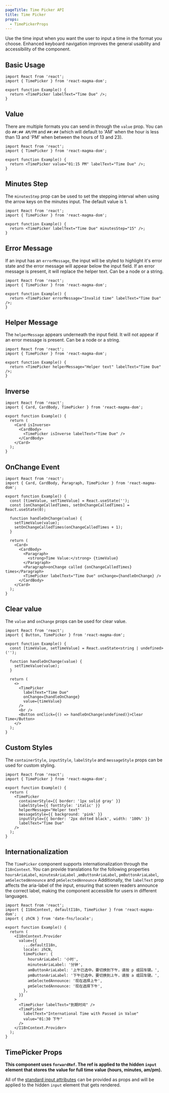 ```yaml
---
pageTitle: Time Picker API
title: Time Picker
props:
  - TimePickerProps
---
```



<PageContent componentName="time_picker" type="api">

<LeadParagraph>
  Use the time input when you want the user to input a time in the format you
  choose. Enhanced keyboard navigation improves the general usability and
  accessibility of the component.
</LeadParagraph>

## Basic Usage

```tsx
import React from 'react';
import { TimePicker } from 'react-magma-dom';

export function Example() {
  return <TimePicker labelText="Time Due" />;
}
```

## Value

There are multiple formats you can send in through the `value` prop. You can do `##:## AM/PM` and `##:##` (which will default to 'AM' when the hour is less than 13 and 'PM' when between the hours of 13 and 23).

```tsx
import React from 'react';
import { TimePicker } from 'react-magma-dom';

export function Example() {
  return <TimePicker value="01:15 PM" labelText="Time Due" />;
}
```

## Minutes Step

The `minutesStep` prop can be used to set the stepping interval when using the arrow keys on the minutes input. The default value is 1.

```tsx
import React from 'react';
import { TimePicker } from 'react-magma-dom';

export function Example() {
  return <TimePicker labelText="Time Due" minutesStep="15" />;
}
```

## Error Message

If an input has an `errorMessage`, the input will be styled to highlight it's error state and the error message will appear below the input field.
If an error message is present, it will replace the helper text. Can be a node or a string.

```tsx
import React from 'react';
import { TimePicker } from 'react-magma-dom';

export function Example() {
  return <TimePicker errorMessage="Invalid time" labelText="Time Due" />;
}
```

## Helper Message

The `helperMessage` appears underneath the input field. It will not appear if an error message is present. Can be a node or a string.

```tsx
import React from 'react';
import { TimePicker } from 'react-magma-dom';

export function Example() {
  return <TimePicker helperMessage="Helper text" labelText="Time Due" />;
}
```

## Inverse

```tsx
import React from 'react';
import { Card, CardBody, TimePicker } from 'react-magma-dom';

export function Example() {
  return (
    <Card isInverse>
      <CardBody>
        <TimePicker isInverse labelText="Time Due" />
      </CardBody>
    </Card>
  );
}
```

## OnChange Event

```tsx
import React from 'react';
import { Card, CardBody, Paragraph, TimePicker } from 'react-magma-dom';

export function Example() {
  const [timeValue, setTimeValue] = React.useState('');
  const [onChangeCalledTimes, setOnChangeCalledTimes] = React.useState(0);

  function handleOnChange(value) {
    setTimeValue(value);
    setOnChangeCalledTimes(onChangeCalledTimes + 1);
  }

  return (
    <Card>
      <CardBody>
        <Paragraph>
          <strong>Time Value:</strong> {timeValue}
        </Paragraph>
        <Paragraph>onChange called {onChangeCalledTimes} times</Paragraph>
        <TimePicker labelText="Time Due" onChange={handleOnChange} />
      </CardBody>
    </Card>
  );
}
```

## Clear value

The `value` and `onChange` props can be used for clear value.

```tsx
import React from 'react';
import { Button, TimePicker } from 'react-magma-dom';

export function Example() {
  const [timeValue, setTimeValue] = React.useState<string | undefined>('');

  function handleOnChange(value) {
    setTimeValue(value);
  }

  return (
    <>
      <TimePicker
        labelText="Time Due"
        onChange={handleOnChange}
        value={timeValue}
      />
      <br />
      <Button onClick={() => handleOnChange(undefined)}>Clear Time</Button>
    </>
  );
}
```

## Custom Styles

The `containerStyle`, `inputStyle`, `labelStyle` and `messageStyle` props can be used for custom styling.

```tsx
import React from 'react';
import { TimePicker } from 'react-magma-dom';

export function Example() {
  return (
    <TimePicker
      containerStyle={{ border: '1px solid gray' }}
      labelStyle={{ fontStyle: 'italic' }}
      helperMessage="Helper text"
      messageStyle={{ background: 'pink' }}
      inputStyle={{ border: '2px dotted black', width: '100%' }}
      labelText="Time Due"
    />
  );
}
```

## Internationalization

The `TimePicker` component supports internationalization through the `I18nContext`. You can provide translations for the following properties `hoursAriaLabel`, `minutesAriaLabel` ,`amButtonAriaLabel`, `pmButtonAriaLabel`, `amSelectedAnnounce` and `pmSelectedAnnounce` Additionally, the `labelText` prop affects the aria-label of the input, ensuring that screen readers announce the correct label, making the component accessible for users in different languages.

```tsx
import React from 'react';
import { I18nContext, defaultI18n, TimePicker } from 'react-magma-dom';
import { zhCN } from 'date-fns/locale';

export function Example() {
  return (
    <I18nContext.Provider
      value={{
        ...defaultI18n,
        locale: zhCN,
        timePicker: {
          hoursAriaLabel: '小时',
          minutesAriaLabel: '分钟',
          amButtonAriaLabel: '上午已选中。要切换到下午，请按 p 或回车键。',
          pmButtonAriaLabel: '下午已选中。要切换到上午，请按 a 或回车键。',
          amSelectedAnnounce: '现在选择上午',
          pmSelectedAnnounce: '现在选择下午',
        },
      }}
    >
      <TimePicker labelText="到期时间" />
      <TimePicker
        labelText="International Time with Passed in Value"
        value="01:30 下午"
      />
    </I18nContext.Provider>
  );
}
```

## TimePicker Props

**This component uses `forwardRef`. The ref is applied to the hidden `input` element that stores the value for full time value (hours, minutes, am/pm).**

All of the [standard input attributes](https://developer.mozilla.org/en-US/docs/Web/HTML/Element/input) can be provided as props and will be applied to the hidden `input` element that gets rendered.

<TimePickerProps />

</PageContent>
